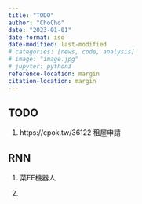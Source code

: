 ```yaml
---
title: "TODO"
author: "ChoCho"
date: "2023-01-01"
date-format: iso
date-modified: last-modified
# categories: [news, code, analysis]
# image: "image.jpg"
# jupyter: python3
reference-location: margin
citation-location: margin
---
```


## TODO

1. https://cpok.tw/36122 租屋申請



## RNN

1. 菜EE機器人

1. 


